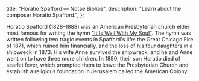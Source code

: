   title: "Horatio Spafford — Notae Bibliae",
  description: "Learn about the composer Horatio Spafford.",
};

<Initial text="Horatio Spafford" />

Horatio Spafford (1828–1888) was an American Presbyterian church elder most famous for writing the hymn ["It Is Well With My Soul"](/liturgy/music/hymns/it-is-well-with-my-soul). The hymn was written following two tragic events in Spafford's life: the Great Chicago Fire of 1871, which ruined him financially, and the loss of his four daughters in a shipwreck in 1873. His wife Anne survived the shipwreck, and he and Anne went on to have three more children. In 1880, their son Horatio died of scarlet fever, which prompted them to leave the Presbyterian Church and establish a religious foundation in Jerusalem called the American Colony.
